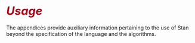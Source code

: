 # <i style="font-size: 110%; padding:1.5em 0 0 0; color:#a80018;">Usage</i> {-}

The appendices provide auxiliary information pertaining to the use of Stan beyond the specification of the language and the algorithms.
